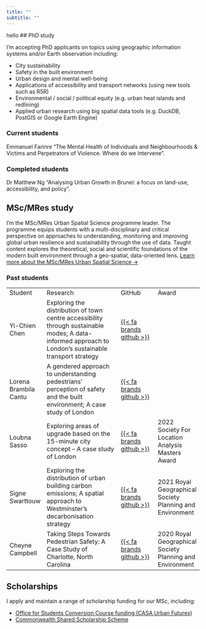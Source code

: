 ```yaml
---
title: ""
subtitle: ""
---
```

hello
## PhD study

I'm accepting PhD applicants on topics using geographic information systems and/or Earth observation including:

-   City sustainability
-   Safety in the built environment
-   Urban design and mental well-being
-   Applications of accessibility and transport networks (using new tools such as R5R)
-   Environmental / social / political equity (e.g. urban heat islands and redlining)
-   Applied urban research using big spatial data tools (e.g. DuckDB, PostGIS or Google Earth Engine)

### Current students

Emmanuel Farinre “The Mental Health of Individuals and Neighbourhoods & Victims and Perpetrators of Violence. Where do we Intervene”.

### Completed students

Dr Matthew Ng “Analysing Urban Growth in Brunei: a focus on land-use, accessibility, and policy”.

## MSc/MRes study

I'm the MSc/MRes Urban Spatial Science programme leader. The programme equips students with a multi-disciplinary and critical perspective on approaches to understanding, monitoring and improving global urban resilience and sustainability through the use of data. Taught content explores the theoretical, social and scientific foundations of the modern built environment through a geo-spatial, data-oriented lens. [Learn more about the MSc/MRes Urban Spatial Science →](https://www.ucl.ac.uk/bartlett/casa/study/urban-spatial-science-msc){.subtitle}

### Past students

|                       |                                                                                                                                                        |                                                                                     |                                                          |
|--------------|-----------------------------|---------------|--------------|
| Student               | Research                                                                                                                                               | GitHub                                                                              | Award                                                    |
| Yi-Chien Chen         | Exploring the distribution of town centre accessibility through sustainable modes; A data-informed approach to London’s sustainable transport strategy | [{{< fa brands github >}}](https://github.com/yichienchen99/CASA0010_dissertation)  |                                                          |
| Lorena Brambila Cantu | A gendered approach to understanding pedestrians’ perception of safety and the built environment; A case study of London                               | [{{< fa brands github >}}](https://github.com/lorebram/pedestrian-percieved-safety) |                                                          |
| Loubna Sasso          | Exploring areas of upgrade based on the 15-minute city concept – A case study of London                                                                | [{{< fa brands github >}}](https://github.com/LoubnaSasso/CASA-Dissertation_LS)     | 2022 Society For Location Analysis Masters Award         |
| Signe Swarttouw       | Exploring the distribution of urban building carbon emissions; A spatial approach to Westminster's decarbonisation strategy                            | [{{< fa brands github >}}](https://github.com/signesw/CASA0010_Dissertation)        | 2021 Royal Geographical Society Planning and Environment |
| Cheyne Campbell       | Taking Steps Towards Pedestrian Safety: A Case Study of Charlotte, North Carolina                                                                      | [{{< fa brands github >}}](https://github.com/signesw/CASA0010_Dissertation)        | 2020 Royal Geographical Society Planning and Environment |

## Scholarships

I apply and maintain a range of scholarship funding for our MSc, including:

-   [Office for Students Conversion Course funding (CASA Urban Futures)](https://www.ucl.ac.uk/bartlett/casa/study/scholarships/casa-urban-futures-masters-scholarships)
-   [Commonwealth Shared Scholarship Scheme](https://www.ucl.ac.uk/scholarships/commonwealth-shared-scholarship-scheme)

